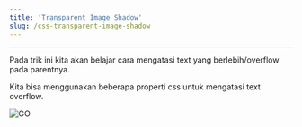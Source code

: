 ```yaml
---
title: 'Transparent Image Shadow'
slug: /css-transparent-image-shadow
---
```


<hr />

Pada trik ini kita akan belajar cara mengatasi text yang berlebih/overflow pada parentnya.

Kita bisa menggunakan beberapa properti css untuk mengatasi text overflow.

![GO](/img/java/2-bitwise-or.png)

<Codepen dataSlugHash="ZEZKVJK" title="Text-Overflow" />
